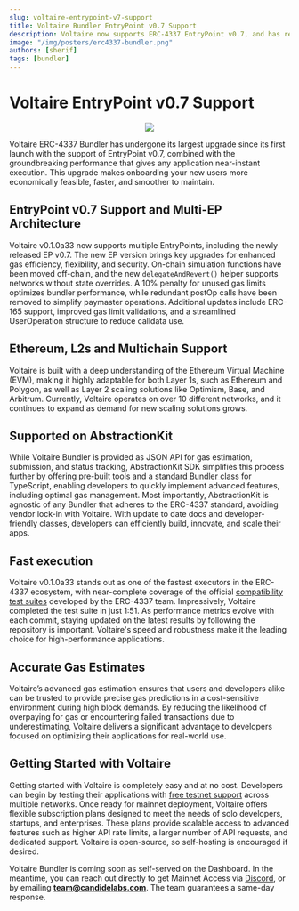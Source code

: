 ```yaml
---
slug: voltaire-entrypoint-v7-support
title: Voltaire Bundler EntryPoint v0.7 Support 
description: Voltaire now supports ERC-4337 EntryPoint v0.7, and has received a significant performance boost in performance  
image: "/img/posters/erc4337-bundler.png"
authors: [sherif]
tags: [bundler]
---
```


# Voltaire EntryPoint v0.7 Support

<p align="center">
  <img src="/img/posters/erc4337-bundler.png" />
</p>

Voltaire ERC-4337 Bundler has undergone its largest upgrade since its first launch with the support of EntryPoint v0.7, combined with the groundbreaking performance that gives any application near-instant execution. This upgrade makes onboarding your new users more economically feasible, faster, and smoother to maintain. 

## EntryPoint v0.7 Support and Multi-EP Architecture

Voltaire v0.1.0a33 now supports multiple EntryPoints, including the newly released EP v0.7. The new EP version brings key upgrades for enhanced gas efficiency, flexibility, and security. On-chain simulation functions have been moved off-chain, and the new `delegateAndRevert()` helper supports networks without state overrides. A 10% penalty for unused gas limits optimizes bundler performance, while redundant postOp calls have been removed to simplify paymaster operations. Additional updates include ERC-165 support, improved gas limit validations, and a streamlined UserOperation structure to reduce calldata use. 

## Ethereum, L2s and Multichain Support

Voltaire is built with a deep understanding of the Ethereum Virtual Machine (EVM), making it highly adaptable for both Layer 1s, such as Ethereum and Polygon, as well as Layer 2 scaling solutions like Optimism, Base, and Arbitrum. Currently, Voltaire operates on over 10 different networks, and it continues to expand as demand for new scaling solutions grows.

## Supported on AbstractionKit

While Voltaire Bundler is provided as JSON API for gas estimation, submission, and status tracking, AbstractionKit SDK simplifies this process further by offering pre-built tools and a [standard Bundler class](https://docs.candide.dev/wallet/abstractionkit/bundler/) for TypeScript, enabling developers to quickly implement advanced features, including optimal gas management. Most importantly, AbstractionKit is agnostic of any Bundler that adheres to the ERC-4337 standard, avoiding vendor lock-in with Voltaire. With update to date docs and developer-friendly classes, developers can efficiently build, innovate, and scale their apps.

## Fast execution

Voltaire v0.1.0a33 stands out as one of the fastest executors in the ERC-4337 ecosystem, with near-complete coverage of the official [compatibility test suites](https://github.com/eth-infinitism/bundler-test-executor) developed by the ERC-4337 team. Impressively, Voltaire completed the test suite in just 1:51. As performance metrics evolve with each commit, staying updated on the latest results by following the repository is important. Voltaire's speed and robustness make it the leading choice for high-performance applications.

## **Accurate Gas Estimates**

Voltaire’s advanced gas estimation ensures that users and developers alike can be trusted to provide precise gas predictions in a cost-sensitive environment during high block demands. By reducing the likelihood of overpaying for gas or encountering failed transactions due to underestimating, Voltaire delivers a significant advantage to developers focused on optimizing their applications for real-world use.

## Getting Started with Voltaire

Getting started with Voltaire is completely easy and at no cost. Developers can begin by testing their applications with [free testnet support](/wallet/bundler/rpc-endpoints/) across multiple networks. Once ready for mainnet deployment, Voltaire offers flexible subscription plans designed to meet the needs of solo developers, startups, and enterprises. These plans provide scalable access to advanced features such as higher API rate limits, a larger number of API requests, and dedicated support. Voltaire is open-source, so self-hosting is encouraged if desired. 

Voltaire Bundler is coming soon as self-served on the Dashboard. In the meantime, you can reach out directly to get Mainnet Access via [Discord](https://discord.gg/8q2H6BEJuf), or by emailing [**team@candidelabs.com**](mailto:team@candidelabs.com). The team guarantees a same-day response.

 
